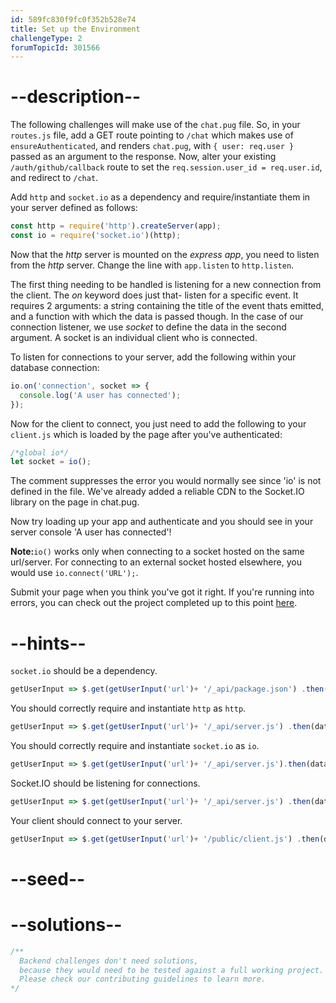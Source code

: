 ```yaml
---
id: 589fc830f9fc0f352b528e74
title: Set up the Environment
challengeType: 2
forumTopicId: 301566
---
```


# --description--

The following challenges will make use of the `chat.pug` file. So, in your `routes.js` file, add a GET route pointing to `/chat` which makes use of `ensureAuthenticated`, and renders `chat.pug`, with `{ user: req.user }` passed as an argument to the response. Now, alter your existing `/auth/github/callback` route to set the `req.session.user_id = req.user.id`, and redirect to `/chat`.

Add `http` and `socket.io` as a dependency and require/instantiate them in your server defined as follows:

```javascript
const http = require('http').createServer(app);
const io = require('socket.io')(http);
```

Now that the *http* server is mounted on the *express app*, you need to listen from the *http* server. Change the line with `app.listen` to `http.listen`.

The first thing needing to be handled is listening for a new connection from the client. The <dfn>on</dfn> keyword does just that- listen for a specific event. It requires 2 arguments: a string containing the title of the event thats emitted, and a function with which the data is passed though. In the case of our connection listener, we use *socket* to define the data in the second argument. A socket is an individual client who is connected.

To listen for connections to your server, add the following within your database connection:

```javascript
io.on('connection', socket => {
  console.log('A user has connected');
});
```

Now for the client to connect, you just need to add the following to your `client.js` which is loaded by the page after you've authenticated:

```js
/*global io*/
let socket = io();
```

The comment suppresses the error you would normally see since 'io' is not defined in the file. We've already added a reliable CDN to the Socket.IO library on the page in chat.pug.

Now try loading up your app and authenticate and you should see in your server console 'A user has connected'!

**Note:**`io()` works only when connecting to a socket hosted on the same url/server. For connecting to an external socket hosted elsewhere, you would use `io.connect('URL');`.

Submit your page when you think you've got it right. If you're running into errors, you can check out the project completed up to this point [here](https://gist.github.com/camperbot/aae41cf59debc1a4755c9a00ee3859d1).

# --hints--

`socket.io` should be a dependency.

```js
getUserInput => $.get(getUserInput('url')+ '/_api/package.json') .then(data => { var packJson = JSON.parse(data); assert.property(packJson.dependencies, 'socket.io', 'Your project should list "socket.io" as a dependency'); }, xhr => { throw new Error(xhr.statusText); })
```

You should correctly require and instantiate `http` as `http`.

```js
getUserInput => $.get(getUserInput('url')+ '/_api/server.js') .then(data => { assert.match(data, /http.*=.*require.*('|")http\1/gi, 'Your project should list "http" as a dependency'); }, xhr => { throw new Error(xhr.statusText); })
```

You should correctly require and instantiate `socket.io` as `io`.

```js
getUserInput => $.get(getUserInput('url')+ '/_api/server.js').then(data => {assert.match(data, /io.*=.*require.*('|")socket.io\1.*http/gi, 'You should correctly require and instantiate socket.io as io.');}, xhr => { throw new Error(xhr.statusText); })
```

Socket.IO should be listening for connections.

```js
getUserInput => $.get(getUserInput('url')+ '/_api/server.js') .then(data => { assert.match(data, /io.on.*('|")connection\1.*socket/gi, 'io should listen for "connection" and socket should be the 2nd arguments variable'); }, xhr => { throw new Error(xhr.statusText); })
```

Your client should connect to your server.

```js
getUserInput => $.get(getUserInput('url')+ '/public/client.js') .then(data => { assert.match(data, /socket.*=.*io/gi, 'Your client should be connection to server with the connection defined as socket'); }, xhr => { throw new Error(xhr.statusText); })
```

# --seed--

# --solutions--

```js
/**
  Backend challenges don't need solutions, 
  because they would need to be tested against a full working project. 
  Please check our contributing guidelines to learn more.
*/
```
